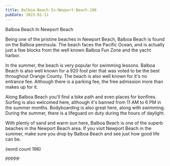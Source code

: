 ```yaml
---
title: Balboa-Beach-In-Newport-Beach-196
pubDate: 2023-01-11
---
```


Balboa Beach In Newport Beach

Being one of the pristine beaches in Newport Beach,
Balboa Beach is found on the Balboa peninsula.  The
beach faces the Pacific Ocean, and is actually
just a few blocks from the well known Balboa Fun
Zone and the yacht harbor. 

In the summer, the beach is very popular for swimming
lessons.  Balboa Beach is also well known for a 920
foot pier that was voted to be the best throughout
Orange County.  The beach is also well known for it's
no entrance fee.  Although there is a parking fee, 
the free admission more than makes up for it.

Along Balboa Beach you'll find a bike path and even
places for bonfires.  Surfing is also welcomed here,
although it's banned from 11 AM to 6 PM in the 
summer months.  Bodyboarding is also great here, 
along with swimming.  During the summer, there is a 
lifeguard on duty during the hours of daylight.

With plenty of sand and warm sun here, Balboa 
Beach is one of the superb beaches in the Newport
Beach area.  If you visit Newport Beach in the 
summer, make sure you drop by Balboa Beach and see
just how good life can be.

(word count 196)

PPPPP